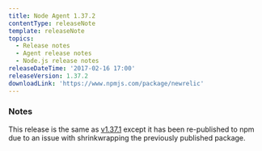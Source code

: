 ```yaml
---
title: Node Agent 1.37.2
contentType: releaseNote
template: releaseNote
topics:
  - Release notes
  - Agent release notes
  - Node.js release notes
releaseDateTime: '2017-02-16 17:00'
releaseVersion: 1.37.2
downloadLink: 'https://www.npmjs.com/package/newrelic'
---
```


### Notes

This release is the same as [v1.37.1](https://docs.newrelic.com/docs/release-notes/agent-release-notes/nodejs-release-notes/node-agent-1371) except it has been re-published to npm due to an issue with shrinkwrapping the previously published package.
